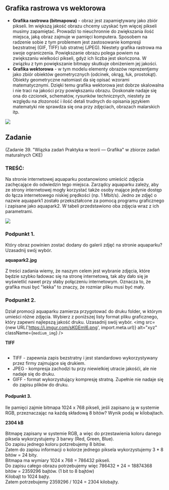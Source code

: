 
## Grafika rastrowa vs wektorowa

* **Grafika rastrowa (bitmapowa)** - obraz jest zapamiętywany jako zbiór pikseli. Im większą jakość obrazu chcemy uzyskać tym więcej pikseli musimy zapamiętać. Prowadzi to nieuchronnie do zwiększania ilość miejsca, jaką obraz zajmuje w pamięci komputera. Sposobem na radzenie sobie z tym problemem jest zastosowanie kompresji bezstratnej (GIF, TIFF) lub stratnej (JPEG). Niestety grafika rastrowa ma swoje ograniczenia. Powiększanie obrazu polega powiem na zwiększaniu wielkości pikseli, gdyż ich liczba jest skończona. W związku z tym powiększanie bitmapy skutkuje obniżeniem jej jakości.
* **Grafika wektorowa** - w tym modelu elementy obrazów reprezentjemy jako zbiór obiektów geometrycznych (odcinek, okrąg, łuk, prostokąt). Obiekty geometryczne natomiast da się opisać wzorami matematycznymi. Dzięki temu grafika wektorowa jest dobrze skalowalna i nie traci na jakości przy powiększaniu obrazu. Doskonale nadaje się ona do czcionek, schematów, rysunków technicznych, niestety ze względu na złozoność i ilość detali trudnych do opisania językiem matematyki nie sprawdza się ona przy zdjęciach, obrazach malarskich itp.

![](https://i.imgur.com/OcmD5CV.png)



## Zadanie
(Zadanie 39. "Wiązka zadań Praktyka w teorii — Grafika" w  zbiorze zadań maturalnych CKE)

### TREŚĆ:
Na stronie internetowej aquaparku postanowiono umieścić zdjęcia zachęcające do odwiedzin
tego miejsca. Zarządcy aquaparku zależy, aby ze strony internetowej mogły korzystać także
osoby mające jedynie dostęp do łącza internetowego niskiej prędkości (np. 1 Mbit/s). Jedno
ze zdjęć o nazwie aquapark1 zostało przekształcone za pomocą programu graficznego
i zapisane jako aquapark2. W tabeli przedstawiono oba zdjęcia wraz z ich parametrami. 

![](https://i.imgur.com/IxgEAVk.png)

### Podpunkt 1.
Który obraz powinien zostać dodany do galerii zdjęć na stronie aquaparku? Uzasadnij swój
wybór. 

<Dropdown title="Rozwiązanie">
  <p className={`dropdown_text`}>
    <b>aquapark2.jpg</b> <br/><br/>
    Z treści zadania wiemy, że naszym celem jest wybranie zdjęcia, które będzie 
    szybko ładowac się na stronę internetową, tak aby dało się je wyświetlić nawet przy 
    słaby połączeniu internetowym. Oznacza to, że grafika musi być "lekka" to znaczy, 
    że rozmiar pliku musi być mały.
  </p>
</Dropdown>

### Podpunkt 2.
Dział promocji aquaparku zamierza przygotować do druku folder, w którym umieści różne
zdjęcia. Wybierz z poniższej listy format pliku graficznego, który zapewni najlepszą jakość
druku. Uzasadnij swój wybór. 
<img src={new URL('https://i.imgur.com/sKGEmI6.png', import.meta.url)} alt="xyz" className={`medium_img`} />

<Dropdown title="Rozwiązanie">
  <p className={`dropdown_text`}>
    <b>TIFF</b> <br/><br/>
    <ul>
        <li>TIFF - zapewnia zapis bezstratny i jest standardowo wykorzystywany przez firmy zajmujące się drukiem.</li>
        <li>JPEG - kompresja zachodzi tu przy niewielkiej utracie jakośći, ale nie nadaje się do druku.</li>
        <li>GIFF - format wykorzystujący kompresję stratną. Zupełnie nie nadaje się do zapisu plików do druku.</li>
    </ul>   
  </p>
</Dropdown>


#### Podpunkt 3.
Ile pamięci zajmie bitmapa 1024 x 768 pikseli, jeśli zapisano ją w systemie RGB, przeznaczając na każdą składową 8 bitów? Wynik podaj w kilobajtach.

<Dropdown title="Rozwiązanie">
  <p className={`dropdown_text`}>
    <b>2304 kB</b> <br/><br/>
    Bitmapę zapisany w systemie RGB, a więc do przestawienia koloru danego piksela wykorzystujemy 3 barwy (Red, Green, Blue). <br/>
    Do zapisu jednego koloru potzrebujemy 8 bitów. <br/>
    Zatem do zapisu informacji o kolorze jednego piksela wykorzystujemy 3 * 8 bitów = 24 bity. <br/>
    Bitmapa ma wymiary 1024 x 768 = 786432 pikseli. <br/>
    Do zapisu całego obrazu potrzebujemy więc 786432 * 24 = 18874368 bitów =  2359296 bajtów. (1 bit to 8 bajtów)<br/>
    Kilobajt to 1024 bajty. <br/>
    Zatem potrzebujemy 2359296 / 1024 = 2304 kilobajty.
  </p>
</Dropdown>